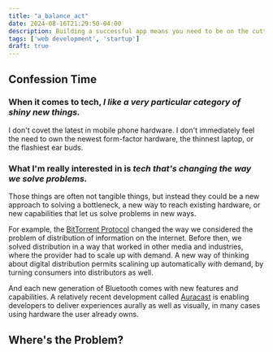 ```yaml
---
title: "a_balance_act"
date: 2024-08-16T21:29:50-04:00
description: Building a successful app means you need to be on the cutting-edge of what's being done in the space, while simultaneously serving as broad a base of users across as wide a spectrum of hardware as possible. Ultimately, both are critical to the value users will feel they get from the app, and a successful startup needs to make thoughtful decisions to accomplish their goals.
tags: ['web development', 'startup']
draft: true
---
```


## Confession Time

### When it comes to tech, _I like a very particular category of shiny new things._

I don't covet the latest in mobile phone hardware. I don't immediately feel the need to own the newest form-factor hardware, the thinnest laptop, or the flashiest ear buds.

### What I'm really interested in is _tech that's changing the way we solve problems._

Those things are often not tangible things, but instead they could be a new approach to solving a bottleneck, a new way to reach existing hardware, or new capabilities that let us solve problems in new ways.

For example, the [BitTorrent Protocol](https://en.wikipedia.org/wiki/BitTorrent) changed the way we considered the problem of distribution of information on the internet. Before then, we solved distribution in a way that worked in other media and industries, where the provider had to scale up with demand. A new way of thinking about digital distribution permits scalining up automatically _with_ demand, by turning consumers into distributors as well.

And each new generation of Bluetooth comes with new features and capabilities. A relatively recent development called [Auracast](https://www.bluetooth.com/auracast/how-it-works/) is enabling developers to deliver experiences aurally as well as visually, in many cases using hardware the user already owns.

## Where's the Problem?


